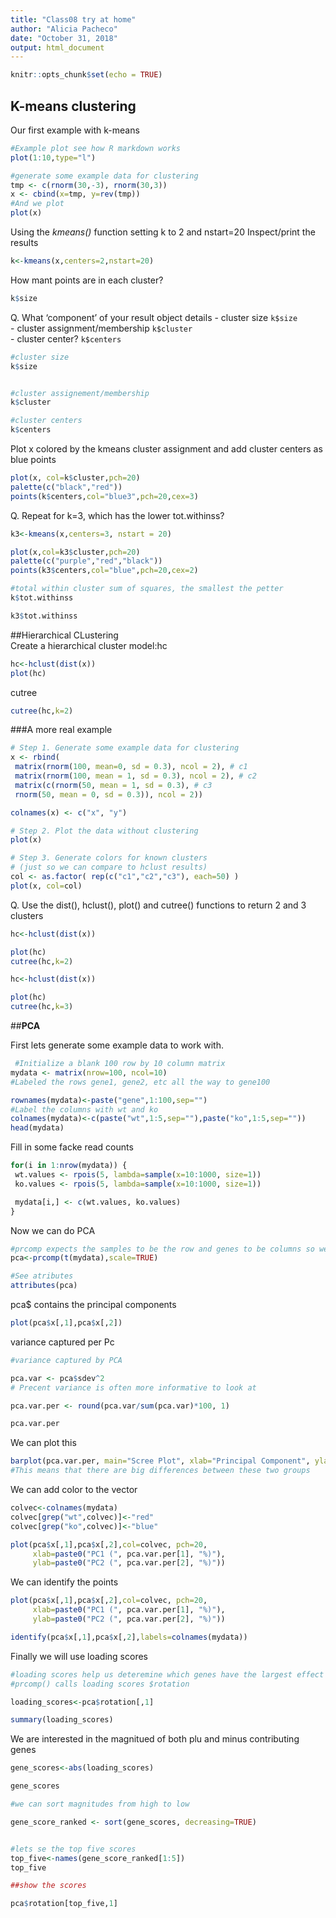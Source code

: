 ```yaml
---
title: "Class08 try at home"
author: "Alicia Pacheco"
date: "October 31, 2018"
output: html_document
---
```


```r
knitr::opts_chunk$set(echo = TRUE)
```

## K-means clustering 
Our first example with k-means 
```r
#Example plot see how R markdown works
plot(1:10,type="l")

#generate some example data for clustering 
tmp <- c(rnorm(30,-3), rnorm(30,3))
x <- cbind(x=tmp, y=rev(tmp))  
#And we plot
plot(x)


```
  
Using the *kmeans()* function setting k to 2 and nstart=20
Inspect/print the results

```r
k<-kmeans(x,centers=2,nstart=20)

```
How mant points are in each cluster?
```r
k$size

```
 Q. What ‘component’ of your result object details
 - cluster size
  `k$size`  
 - cluster assignment/membership
  `k$cluster`  
 - cluster center?
  `k$centers`
  
```r

#cluster size
k$size



```

```r
#cluster assignement/membership
k$cluster


```

```r
#cluster centers
k$centers
```
Plot x colored by the kmeans cluster assignment and
add cluster centers as blue points

```r
plot(x, col=k$cluster,pch=20)
palette(c("black","red"))
points(k$centers,col="blue3",pch=20,cex=3)

```

Q. Repeat for k=3, which has the lower tot.withinss? 
 
```r
k3<-kmeans(x,centers=3, nstart = 20)

plot(x,col=k3$cluster,pch=20)
palette(c("purple","red","black"))
points(k3$centers,col="blue",pch=20,cex=2)


```
 
```r
#total within cluster sum of squares, the smallest the petter 
k$tot.withinss

k3$tot.withinss
```
 
##Hierarchical CLustering  
Create a hierarchical cluster model:hc
```r
hc<-hclust(dist(x))
plot(hc)
```
cutree

```r
  
cutree(hc,k=2)

```
###A more real example

```r
# Step 1. Generate some example data for clustering
x <- rbind(
 matrix(rnorm(100, mean=0, sd = 0.3), ncol = 2), # c1
 matrix(rnorm(100, mean = 1, sd = 0.3), ncol = 2), # c2
 matrix(c(rnorm(50, mean = 1, sd = 0.3), # c3
 rnorm(50, mean = 0, sd = 0.3)), ncol = 2))

colnames(x) <- c("x", "y")
```

```r
# Step 2. Plot the data without clustering
plot(x)

```
```r

# Step 3. Generate colors for known clusters
# (just so we can compare to hclust results)
col <- as.factor( rep(c("c1","c2","c3"), each=50) )
plot(x, col=col)
```

Q. Use the dist(), hclust(), plot() and cutree()
functions to return 2 and 3 clusters 

```r

hc<-hclust(dist(x))

plot(hc)
cutree(hc,k=2)  


```

```r
hc<-hclust(dist(x))

plot(hc)
cutree(hc,k=3)
```

##**PCA**

First lets generate some example data to work with. 

```r
 #Initialize a blank 100 row by 10 column matrix
mydata <- matrix(nrow=100, ncol=10) 
#Labeled the rows gene1, gene2, etc all the way to gene100  

rownames(mydata)<-paste("gene",1:100,sep="")
#Label the columns with wt and ko  
colnames(mydata)<-c(paste("wt",1:5,sep=""),paste("ko",1:5,sep=""))
head(mydata)

```
Fill in some facke read counts

```r
for(i in 1:nrow(mydata)) {
 wt.values <- rpois(5, lambda=sample(x=10:1000, size=1))
 ko.values <- rpois(5, lambda=sample(x=10:1000, size=1))

 mydata[i,] <- c(wt.values, ko.values)
} 


```

Now we can do PCA  


```r
#prcomp expects the samples to be the row and genes to be columns so we need to transose the matrix with the t()  
pca<-prcomp(t(mydata),scale=TRUE)

#See atributes  
attributes(pca)

```
pca$ contains the principal components

```r

plot(pca$x[,1],pca$x[,2])
```

variance captured per Pc

```r
#variance captured by PCA

pca.var <- pca$sdev^2
# Precent variance is often more informative to look at

pca.var.per <- round(pca.var/sum(pca.var)*100, 1) 

pca.var.per

```
We can plot this 

```r
barplot(pca.var.per, main="Scree Plot", xlab="Principal Component", ylab="Percent Variation")
#This means that there are big differences between these two groups

```


We can add color to the vector 

```r
colvec<-colnames(mydata)
colvec[grep("wt",colvec)]<-"red"
colvec[grep("ko",colvec)]<-"blue"

plot(pca$x[,1],pca$x[,2],col=colvec, pch=20,
     xlab=paste0("PC1 (", pca.var.per[1], "%)"),
     ylab=paste0("PC2 (", pca.var.per[2], "%)"))

```

We can identify the points

```r
plot(pca$x[,1],pca$x[,2],col=colvec, pch=20,
     xlab=paste0("PC1 (", pca.var.per[1], "%)"),
     ylab=paste0("PC2 (", pca.var.per[2], "%)"))

identify(pca$x[,1],pca$x[,2],labels=colnames(mydata))

```

Finally we will use loading scores

```r
#loading scores help us deteremine which genes have the largest effect on where samples are pltted in the PCA plot
#prcomp() calls loading scores $rotation

loading_scores<-pca$rotation[,1]

summary(loading_scores)

```
We are interested in the magnitued of both plu and minus contributing genes

```r
gene_scores<-abs(loading_scores)

gene_scores

```

```r
#we can sort magnitudes from high to low  

gene_score_ranked <- sort(gene_scores, decreasing=TRUE)  



```
```r
#lets se the top five scores  
top_five<-names(gene_score_ranked[1:5])  
top_five


```

```r
##show the scores

pca$rotation[top_five,1]  

```


